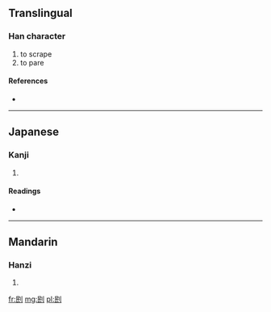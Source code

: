 ==Translingual==

===Han character===
{{Han char|rn=18|rad=刀|as=05|sn=7|four=7270<sub>0</sub>|canj=口心中弓 (RPLN)}}

# to scrape
# to pare

====References====
* {{Han ref|kx=0138.060|dkj=01918|dj=0311.070|hdz=10331.070|uh=5221|ud=21025|bh=CA6E|bd=51822}}

----

==Japanese==

===Kanji===
{{ja-kanji|grade=|rs=刀05}}

# {{defn|Japanese|sort=刀05}}

====Readings====
* {{ja-readings|on=[[びん]] (bin), [[みん]] (min)|kun=[[けずる]] (kezuru)}}

----

==Mandarin==

===Hanzi===
{{cmn-hanzi|pin=[[mǐn]] ([[min3]])|wg=min<sup>3</sup>}}

# {{defn|Mandarin|sort=刀05}}

[[fr:刡]]
[[mg:刡]]
[[pl:刡]]